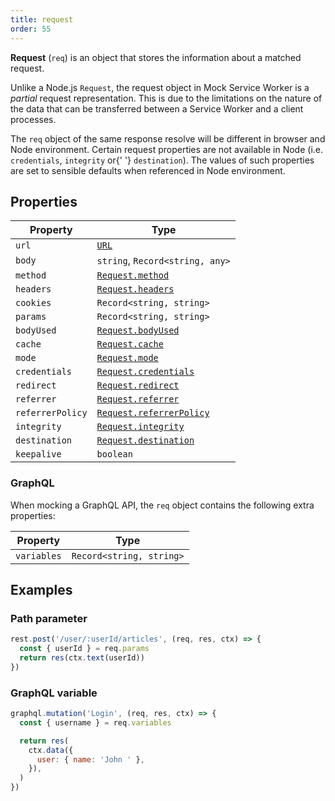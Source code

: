 ```yaml
---
title: request
order: 55
---
```


**Request** (`req`) is an object that stores the information about a matched request.

Unlike a Node.js `Request`, the request object in Mock Service Worker is a _partial_ request representation. This is due to the limitations on the nature of the data that can be transferred between a Service Worker and a client processes.

<Hint mode="warning">
  The <code>req</code> object of the same response resolve will be different in
  browser and Node environment. Certain request properties are not available in
  Node (i.e. <code>credentials</code>, <code>integrity</code> or{' '}
  <code>destination</code>). The values of such properties are set to sensible
  defaults when referenced in Node environment.
</Hint>

## Properties

| Property         | Type                                                                                                |
| ---------------- | --------------------------------------------------------------------------------------------------- |
| `url`            | [`URL`](https://developer.mozilla.org/en-US/docs/Web/API/URL/URL)                                   |
| `body`           | `string`, `Record<string, any>`                                                                     |
| `method`         | [`Request.method`](https://developer.mozilla.org/en-US/docs/Web/API/Request/method)                 |
| `headers`        | [`Request.headers`](https://developer.mozilla.org/en-US/docs/Web/API/Request/headers)               |
| `cookies`        | `Record<string, string>`                                                                            |
| `params`         | `Record<string, string>`                                                                            |
| `bodyUsed`       | [`Request.bodyUsed`](https://developer.mozilla.org/en-US/docs/Web/API/Body/bodyUsed)                |
| `cache`          | [`Request.cache`](https://developer.mozilla.org/en-US/docs/Web/API/Request/cache)                   |
| `mode`           | [`Request.mode`](https://developer.mozilla.org/en-US/docs/Web/API/Request/mode)                     |
| `credentials`    | [`Request.credentials`](https://developer.mozilla.org/en-US/docs/Web/API/Request/credentials)       |
| `redirect`       | [`Request.redirect`](https://developer.mozilla.org/en-US/docs/Web/API/Request/redirect)             |
| `referrer`       | [`Request.referrer`](https://developer.mozilla.org/en-US/docs/Web/API/Request/referrer)             |
| `referrerPolicy` | [`Request.referrerPolicy`](https://developer.mozilla.org/en-US/docs/Web/API/Request/referrerPolicy) |
| `integrity`      | [`Request.integrity`](https://developer.mozilla.org/en-US/docs/Web/API/Request/integrity)           |
| `destination`    | [`Request.destination`](https://developer.mozilla.org/en-US/docs/Web/API/Request/destination)       |
| `keepalive`      | `boolean`                                                                                           |

### GraphQL

When mocking a GraphQL API, the `req` object contains the following extra properties:

| Property    | Type                     |
| ----------- | ------------------------ |
| `variables` | `Record<string, string>` |

## Examples

### Path parameter

```js showLineNumbers focusedLines=2
rest.post('/user/:userId/articles', (req, res, ctx) => {
  const { userId } = req.params
  return res(ctx.text(userId))
})
```

### GraphQL variable

```js showLineNumbers focusedLines=2
graphql.mutation('Login', (req, res, ctx) => {
  const { username } = req.variables

  return res(
    ctx.data({
      user: { name: 'John ' },
    }),
  )
})
```
